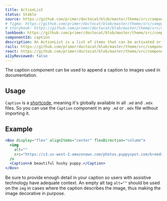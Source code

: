 ```yaml
---
title: ActionList
status: Stable
source: https://github.com/primer/doctocat/blob/master/theme/src/components/caption.js
# figma: https://github.com/primer/doctocat/blob/master/theme/src/components/caption.js
# storybook: https://github.com/primer/doctocat/blob/master/theme/src/components/caption.js
lookbook: https://github.com/primer/doctocat/blob/master/theme/src/components/caption.js
componentId: caption
description: An ActionList is a list of items that can be activated or selected. ActionList is the base component for many menu-type components, including ActionMenu and SelectPanel.
rails: https://github.com/primer/doctocat/blob/master/theme/src/components/caption.js
react: https://github.com/primer/doctocat/blob/master/theme/src/components/caption.js
a11yReviewed: false
---
```


The caption component can be used to append a caption to images used in documentation.

## Usage

`Caption` is a [shortcode](https://mdxjs.com/blog/shortcodes), meaning it's globally available in all `.md` and `.mdx` files. So you can use the `Caption` component in any `.md` or `.mdx` file without importing it.

## Example

```jsx live
<Box display="flex" alignItems="center" flexDirection="column">
  <img
    alt=""
    src="https://s3.us-west-2.amazonaws.com/photos.puppyspot.com/breeds/245/card/500000291_medium.jpg"
  />
  <Caption>A beautiful husky puppy.</Caption>
</Box>
```

<Note variant="warning">


Be sure to provide enough detail in your caption so users with assistive technology have adequate context. An empty alt tag `alt=""` should be used on the `img` in cases where the caption describes the image, thus making the image decorative in purpose.

</Note>

